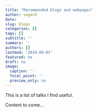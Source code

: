 ```yaml
---
title: "Recommended blogs and webpages"
author: vegard
date: 
slug: blogs
categories: []
tags: []
subtitle: ''
summary: ''
authors: []
lastmod: '2019-09-03'
featured: no
draft: no
image:
  caption: ''
  focal_point: ''
  preview_only: no
---
```

This is a list of talks I find useful.

Content to come...